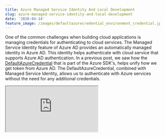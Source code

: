 ```yaml
---
title: Azure Managed Service Identity And Local Development
slug: azure-managed-service-identity-and-local-development
date: '2020-04-14'
feature_image: /images/defaultazurecredential_environment_credential.jpg
---
```

One of the common challenges when building cloud applications is managing credentials for authenticating to cloud services. The Managed Service Identity feature of Azure AD provides an automatically managed identity in Azure AD. This identity helps authenticate with cloud service that supports Azure AD authentication. In a previous post, we saw how the [DefaultAzureCredential](/blog/defaultazurecredential-from-azure-sdk/) that is part of the Azure SDK's, helps unify how we get token from Azure AD. The DefaultAzureCredential, combined with Managed Service Identity, allows us to authenticate with Azure services without the need for any additional credentials.

<iframe src="https://www.youtube.com/embed/GAcFnnPxGow" />

In this post, let us look at how to set up DefaultAzureCredential for the local development environment so that it can work seamlessly as with Managed Identity while on Azure infrastructure. On the local development machine, we can use two credential type to authenticate.

## Using EnvironmentCredential

The EnvironmentCredential looks for the following environment variables to connect to the Azure AD application.

-   AZURE\_TENANT\_ID
-   AZURE\_CLIENT\_ID
-   AZURE\_CLIENT\_SECRET

_How do we get these values?_

In Azure Portal, under the Azure Active Directory -> App Registration, create a new application. Once created, from the Overview tab, get the Application (Client) Id and the Directory (Tenant) Id. Unde, the Certificates and Secrets, add a new Client secret, and use that for the Secret.

![](/images/defaultazurecredential_environment_credential.jpg)

Now that we have all the required values, lets set up the Environment Variables. You can do this either as part of your application itself or under the Windows Environment Variables.

**PRO TIP**: _Have a script file as part of the source code to set up such variables. Make sure the sensitive values are shared securely (and [not via the source control](/blog/keeping-sensitive-configuration-data-out-of-source-control/))_

If you want to set it from the source code, you can do something like below

```csharp
#if DEBUG
  var msiEnvironment = new MSIEnvironment();
  Configuration.Bind("MSIEnvironment", msiEnvironment);
  Environment.SetEnvironmentVariable("AZURE_TENANT_ID", msiEnvironment.TenantId);
  Environment.SetEnvironmentVariable("AZURE_CLIENT_ID", msiEnvironment.ClientId);
  Environment.SetEnvironmentVariable("AZURE_CLIENT_SECRET", msiEnvironment.ClientSecret);
#endif

```

Add the sensitive configs to the [User Secrets](https://docs.microsoft.com/en-us/aspnet/core/security/app-secrets?view=aspnetcore-3.1&tabs=windows#json-structure-flattening-in-visual-studio) from Visual Studio so that you don't have to check them into source control.

When using DefaultAzureCredential to authenticate against resources like Key Vault, SQL Server, etc., you can create just one Azure AD application for the whole team and share the credentials around securely (use a [password manager](/blog/password-manager-get-one-if-you-havent-already/)).

## Using SharedTokenCacheCredential

DefaultAzureCredential can use the shared token credential from the IDE. In the case of Visual Studio, you can configure the account to use under Options -> Azure Service Authentication. By default, the accounts that you use to log in to Visual Studio does appear here. If you have multiple accounts configured, set the [SharedTokenCacheUsername](https://docs.microsoft.com/en-us/dotnet/api/azure.identity.defaultazurecredentialoptions.sharedtokencacheusername?view=azure-dotnet) property to specify the account to use.

In my case, I have my Hotmail address (associated with my Azure subscription) and my work address added to Visual Studio. However, when using my Hotmail account to access KeyVault or Graph API, I ran into this [issue](https://github.com/Azure/azure-sdk-for-net/issues/8658). Explicitly adding in a new user to my Azure AD and using that from Visual Studio resolved the issue.

> I ran into issues when using my Microsoft account, that I use to login to Azure account. Adding in a new user to Azure AD and using that from Visual Studio got it working.

![](/images/vs_azure_service_authentication.jpg)

When using this approach, you need to grant access for all members of your team explicitly to the resource that needs access and might cause some overhead.

I hope this helps you to get your local development environment working with DefaultAzureCredential and seamlessly access Azure resources even when running from your local development machine!
